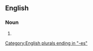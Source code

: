 ==English==

===Noun===
{{head|en|noun plural form}}

# {{plural of|amaryllis|lang=en}}

[[Category:English plurals ending in "-es"]]